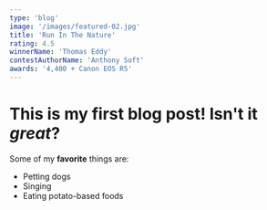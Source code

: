 ```yaml
---
type: 'blog'
image: '/images/featured-02.jpg'
title: 'Run In The Nature'
rating: 4.5
winnerName: 'Thomas Eddy'
contestAuthorName: 'Anthony Soft'
awards: '4,400 + Canon EOS R5'
---
```


# This is my first blog post! Isn't it _great_?

Some of my **favorite** things are:

- Petting dogs
- Singing
- Eating potato-based foods
